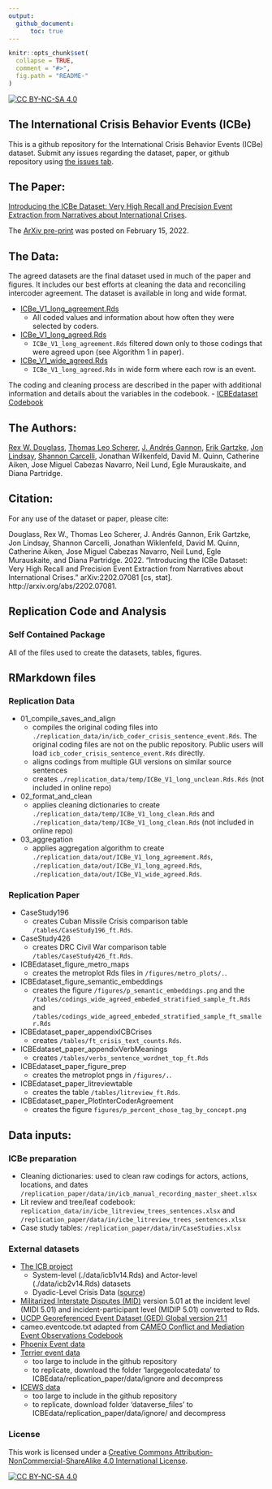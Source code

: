 ```yaml
---
output: 
  github_document:
      toc: true
---
```

<!-- README.md is generated from README.Rmd. Please edit that file -->

```r
knitr::opts_chunk$set(
  collapse = TRUE,
  comment = "#>",
  fig.path = "README-"
)
``` 
[![CC BY-NC-SA 4.0][cc-by-nc-sa-shield]][cc-by-nc-sa]

The International Crisis Behavior Events (ICBe)
-----------------------------


This is a github repository for the International Crisis Behavior Events (ICBe) dataset. Submit any issues regarding the dataset, paper, or github repository using [the issues tab](https://github.com/CenterForPeaceAndSecurityStudies/ICBEdataset/issues/new/choose). 

## The Paper:

[Introducing the ICBe Dataset: Very High Recall and Precision Event Extraction from Narratives about International Crises](https://github.com/CenterForPeaceAndSecurityStudies/ICBEdataset/blob/master/replication_paper/IntroducingICBe_DouglassEtAl_2021_BetaDraft_bookdown.pdf). 

The [ArXiv pre-print](https://arxiv.org/abs/2202.07081) was posted on February 15, 2022. 

## The Data:

The agreed datasets are the final dataset used in much of the paper and figures. It includes our best efforts at cleaning the data and reconciling intercoder agreement. The dataset is available in long and wide format.

  - [ICBe_V1_long_agreement.Rds](https://github.com/CenterForPeaceAndSecurityStudies/ICBEdataset/blob/master/replication_data/out/ICBe_V1_wide_agreed.Rds)
      + All coded values and information about how often they were selected by coders.  
  - [ICBe_V1_long_agreed.Rds](https://github.com/CenterForPeaceAndSecurityStudies/ICBEdataset/blob/master/replication_data/out/ICBe_V1_long_agreed.Rds)
      + `ICBe_V1_long_agreement.Rds` filtered down only to those codings that were agreed upon (see Algorithm 1 in paper).
  - [ICBe_V1_wide_agreed.Rds](https://github.com/CenterForPeaceAndSecurityStudies/ICBEdataset/blob/master/replication_data/out/ICBe_V1_wide_agreed.Rds)
      + `ICBe_V1_long_agreed.Rds` in wide form where each row is an event.
  
The coding and cleaning process are described in the paper with additional information and details about the variables in the codebook.
  - [ICBEdataset Codebook](https://docs.google.com/document/d/1aJkweohbfIWtNpJw1CmXbeIiK6czbJ5iPyKwiYP1YlU/edit?usp=sharing)

## The Authors:

[Rex W. Douglass](http://www.rexdouglass.com), [Thomas Leo Scherer](http://tlscherer.com/), [J. Andrés Gannon](https://jandresgannon.com/), [Erik Gartzke](http://erikgartzke.com/), [Jon Lindsay](https://www.jonrlindsay.com/), [Shannon Carcelli](https://www.shannoncarcelli.com/), Jonathan Wilkenfeld, David M. Quinn, Catherine Aiken, Jose Miguel Cabezas Navarro, Neil Lund, Egle Murauskaite, and Diana Partridge.

## Citation:
For any use of the dataset or paper, please cite:

Douglass, Rex W., Thomas Leo Scherer, J. Andrés Gannon, Erik Gartzke, Jon Lindsay, Shannon Carcelli, Jonathan Wiklenfeld, David M. Quinn, Catherine Aiken, Jose Miguel Cabezas Navarro, Neil Lund, Egle Murauskaite, and Diana Partridge. 2022. "Introducing the ICBe Dataset: Very High Recall and Precision Event Extraction from Narratives about International Crises." arXiv:2202.07081 [cs, stat]. http://arxiv.org/abs/2202.07081. 


Replication Code and Analysis
-----------------------------

### Self Contained Package

All of the files used to create the datasets, tables, figures. 

## RMarkdown files

### Replication Data

 - 01_compile_saves_and_align
    + compiles the original coding files into `./replication_data/in/icb_coder_crisis_sentence_event.Rds`. The original coding files are not on the public repository. Public users will load `icb_coder_crisis_sentence_event.Rds` directly.
    + aligns codings from multiple GUI versions on similar source sentences
    + creates `./replication_data/temp/ICBe_V1_long_unclean.Rds.Rds` (not included in online repo)
 - 02_format_and_clean
    + applies cleaning dictionaries to create `./replication_data/temp/ICBe_V1_long_clean.Rds` and `./replication_data/temp/ICBe_V1_long_clean.Rds` (not included in online repo)
 - 03_aggregation
    + applies aggregation algorithm to create `./replication_data/out/ICBe_V1_long_agreement.Rds`, `./replication_data/out/ICBe_V1_long_agreed.Rds`, `./replication_data/out/ICBe_V1_wide_agreed.Rds`.


### Replication Paper

  - CaseStudy196
      + creates Cuban Missile Crisis comparison table `/tables/CaseStudy196_ft.Rds`. 
  - CaseStudy426
      + creates DRC Civil War comparison table `/tables/CaseStudy426_ft.Rds`. 
  - ICBEdataset_figure_metro_maps
      + creates the metroplot Rds files in `/figures/metro_plots/.`.
  - ICBEdataset_figure_semantic_embeddings
      + creates the figure `/figures/p_semantic_embeddings.png` and the `/tables/codings_wide_agreed_embeded_stratified_sample_ft.Rds` and `/tables/codings_wide_agreed_embeded_stratified_sample_ft_smaller.Rds`
  - ICBEdataset_paper_appendixICBCrises
      +  creates `/tables/ft_crisis_text_counts.Rds`.
  - ICBEdataset_paper_appendixVerbMeanings
      + creates `/tables/verbs_sentence_wordnet_top_ft.Rds`
  - ICBEdataset_paper_figure_prep
      + creates the metroplot pngs in `/figures/.`.
  - ICBEdataset_paper_litreviewtable
      + creates the table `/tables/litreview_ft.Rds`. 
  - ICBEdataset_paper_PlotInterCoderAgreement
      + creates the figure `figures/p_percent_chose_tag_by_concept.png`


## Data inputs:

### ICBe preparation
  - Cleaning dictionaries: used to clean raw codings for actors, actions, locations, and dates `/replication_paper/data/in/icb_manual_recording_master_sheet.xlsx`
  - Lit review and tree/leaf codebook: `replication_data/in/icbe_litreview_trees_sentences.xlsx` and `/replication_paper/data/in/icbe_litreview_trees_sentences.xlsx`
  - Case study tables: `/replication_paper/data/in/CaseStudies.xlsx`

### External datasets
  - [The ICB project](https://sites.duke.edu/icbdata/) 
    + System-level (./data/icb1v14.Rds) and Actor-level (./data/icb2v14.Rds) datasets
    + Dyadic-Level Crisis Data ([source](https://sites.duke.edu/icbdata/data-collections/))
  - [Militarized Interstate Disputes (MID)](https://correlatesofwar.org/data-sets/MIDs) version 5.01 at the incident level (MIDI 5.01) and incident-participant level (MIDIP 5.01) converted to Rds. 
  - [UCDP Georeferenced Event Dataset (GED) Global version 21.1](https://ucdp.uu.se/downloads/index.html#ged_global)
  - cameo.eventcode.txt adapted from [CAMEO Conflict and Mediation Event Observations Codebook](https://parusanalytics.com/eventdata/cameo.dir/CAMEO.09b6.pdf)
  - [Phoenix Event data](https://databank.illinois.edu/datasets/IDB-2796521)
  - [Terrier event data](https://osf.io/4m2u7/files/) 
    + too large to include in the github repository
    + to replicate, download the folder 'largegeolocatedata' to ICBEdata/replication_paper/data/ignore and decompress
  - [ICEWS data](https://dataverse.harvard.edu/dataset.xhtml?persistentId=doi:10.7910/DVN/28075&version=30.0)
    + too large to include in the github repository
    + to replicate, download folder 'dataverse_files' to ICBEdata/replication_paper/data/ignore/ and decompress


### License

This work is licensed under a
[Creative Commons Attribution-NonCommercial-ShareAlike 4.0 International License][cc-by-nc-sa].

[![CC BY-NC-SA 4.0][cc-by-nc-sa-image]][cc-by-nc-sa]

[cc-by-nc-sa]: http://creativecommons.org/licenses/by-nc-sa/4.0/
[cc-by-nc-sa-image]: https://licensebuttons.net/l/by-nc-sa/4.0/88x31.png
[cc-by-nc-sa-shield]: https://img.shields.io/badge/License-CC%20BY--NC--SA%204.0-lightgrey.svg
